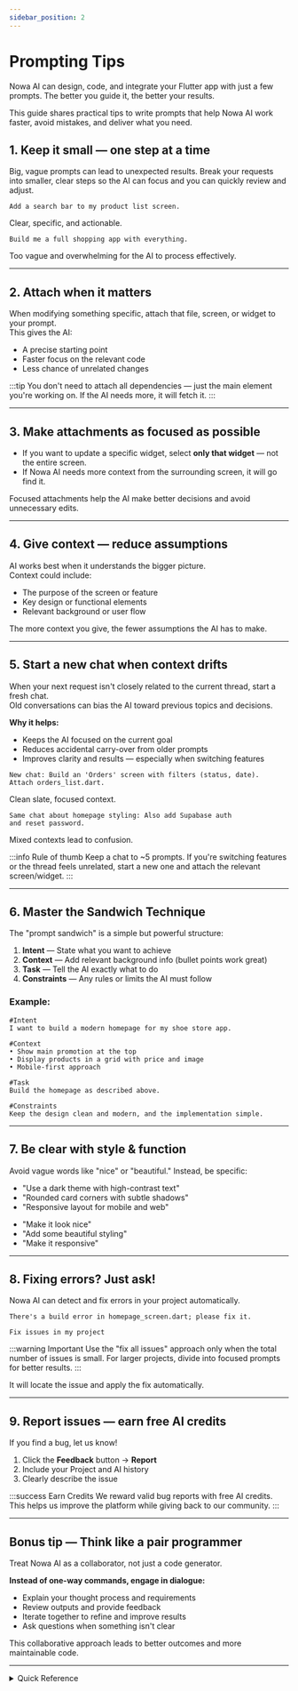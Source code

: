 ```yaml
---
sidebar_position: 2
---
```


# Prompting Tips

Nowa AI can design, code, and integrate your Flutter app with just a few prompts. The better you guide it, the better your results.

This guide shares practical tips to write prompts that help Nowa AI work faster, avoid mistakes, and deliver what you need.


## 1. Keep it small — one step at a time 

Big, vague prompts can lead to unexpected results. 
Break your requests into smaller, clear steps so the AI can focus and you can quickly review and adjust.

<Tabs>
<TabItem value="good" label="Good" default>

```text
Add a search bar to my product list screen.
```
Clear, specific, and actionable.

</TabItem>
<TabItem value="risky" label="Bad">

```text
Build me a full shopping app with everything.
```

Too vague and overwhelming for the AI to process effectively.

</TabItem>
</Tabs>

---

## 2. Attach when it matters 

When modifying something specific, attach that file, screen, or widget to your prompt.  
This gives the AI:

- A precise starting point  
- Faster focus on the relevant code  
- Less chance of unrelated changes  

:::tip 
You don't need to attach all dependencies — just the main element you're working on. If the AI needs more, it will fetch it.
:::

---

## 3. Make attachments as focused as possible 

- If you want to update a specific widget, select **only that widget** — not the entire screen.  
- If Nowa AI needs more context from the surrounding screen, it will go find it.  

 Focused attachments help the AI make better decisions and avoid unnecessary edits.

---

## 4. Give context — reduce assumptions 

AI works best when it understands the bigger picture.  
Context could include:

- The purpose of the screen or feature  
- Key design or functional elements  
- Relevant background or user flow  

The more context you give, the fewer assumptions the AI has to make.

---

## 5. Start a new chat when context drifts

When your next request isn't closely related to the current thread, start a fresh chat.  
Old conversations can bias the AI toward previous topics and decisions.

**Why it helps:**  
- Keeps the AI focused on the current goal 
- Reduces accidental carry-over from older prompts 
- Improves clarity and results — especially when switching features 

<Tabs>
<TabItem value="good" label="Good Practice" default>

```text
New chat: Build an 'Orders' screen with filters (status, date).
Attach orders_list.dart. 
```

Clean slate, focused context. 

</TabItem>
<TabItem value="risky" label="Poor Practice">

```text
Same chat about homepage styling: Also add Supabase auth
and reset password. 
```

Mixed contexts lead to confusion. 

</TabItem>
</Tabs>

:::info Rule of thumb
Keep a chat to ~5 prompts. If you're switching features or the thread feels unrelated, start a new one and attach the relevant screen/widget.
:::

---

## 6. Master the Sandwich Technique 

The "prompt sandwich" is a simple but powerful structure: 

1. **Intent** — State what you want to achieve   
2. **Context** — Add relevant background info (bullet points work great)   
3. **Task** — Tell the AI exactly what to do  
4. **Constraints** — Any rules or limits the AI must follow 

### Example: 

```text title="Perfect Prompt Structure"
#Intent 
I want to build a modern homepage for my shoe store app.

#Context 
• Show main promotion at the top 
• Display products in a grid with price and image
• Mobile-first approach 

#Task 
Build the homepage as described above.

#Constraints 
Keep the design clean and modern, and the implementation simple.
```

---

## 7. Be clear with style & function 

Avoid vague words like "nice" or "beautiful." Instead, be specific:

<Tabs>
<TabItem value="specific" label="Specific" default>

- "Use a dark theme with high-contrast text"   
- "Rounded card corners with subtle shadows"  
- "Responsive layout for mobile and web" 

</TabItem>
<TabItem value="vague" label="Vague">

- "Make it look nice" 
- "Add some beautiful styling" 
- "Make it responsive" 

</TabItem>
</Tabs>

---

## 8. Fixing errors? Just ask! 

Nowa AI can detect and fix errors in your project automatically. 

<Tabs>
<TabItem value="specific" label="Specific Error" default>

```text
There's a build error in homepage_screen.dart; please fix it. 
```

</TabItem>
<TabItem value="general" label="All Issues">

```text
Fix issues in my project
```

</TabItem>
</Tabs>

:::warning Important
Use the "fix all issues" approach only when the total number of issues is small. For larger projects, divide into focused prompts for better results.
:::

It will locate the issue and apply the fix automatically.

---

## 9. Report issues — earn free AI credits 

If you find a bug, let us know! 

1. Click the **Feedback** button → **Report** 
2. Include your Project and AI history 
3. Clearly describe the issue 

:::success  Earn Credits
We reward valid bug reports with free AI credits. This helps us improve the platform while giving back to our community.
:::

---

##  Bonus tip — Think like a pair programmer

Treat Nowa AI as a collaborator, not just a code generator. 

**Instead of one-way commands, engage in dialogue:** 
- Explain your thought process and requirements 
- Review outputs and provide feedback 
- Iterate together to refine and improve results 
- Ask questions when something isn't clear 

This collaborative approach leads to better outcomes and more maintainable code.

---

<details>
<summary>Quick Reference</summary>

### Prompt Template 
```text
#Intent 
[What you want to achieve]

#Context 
• [Key requirement 1]
• [Key requirement 2]
• [Key requirement 3]

#Task 
[Specific action for AI to take]

#Constraints 
[Any limitations or requirements]
```

### Checklist 
- [ ] One focused task per prompt 
- [ ] Relevant files attached 
- [ ] Clear, specific language used 
- [ ] Context provided where needed 
- [ ] New chat started for unrelated tasks 

</details>
